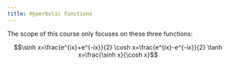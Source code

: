 ```yaml
---
title: Hyperbolic functions
---
```

The scope of this course only focuses on these three functions:
```math
\sinh x=\frac{e^{ix}+e^{-ix}}{2}        \cosh x=\frac{e^{ix}-e^{-ix}}{2}        \tanh x=\frac{\sinh x}{\cosh x}
```